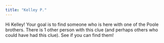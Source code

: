 ```yaml
---
title: "Kelley P."
---
```


Hi Kelley! Your goal is to find someone who is here with one of the Poole brothers. There is 1 other person with this clue (and perhaps others who could have had this clue). See if you can find them!
